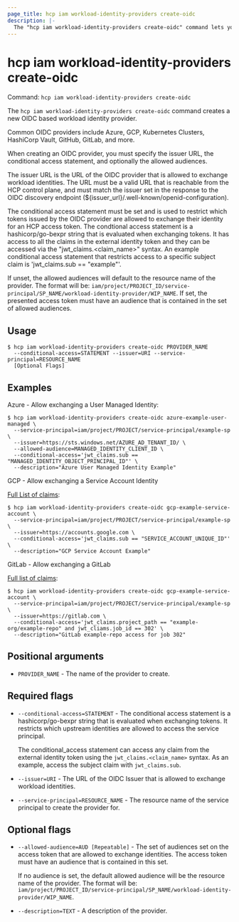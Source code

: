 ```yaml
---
page_title: hcp iam workload-identity-providers create-oidc
description: |-
  The "hcp iam workload-identity-providers create-oidc" command lets you create an OIDC Workload Identity Provider.
---
```


# hcp iam workload-identity-providers create-oidc

Command: `hcp iam workload-identity-providers create-oidc` 

The `hcp iam workload-identity-providers create-oidc` command creates a new
OIDC based workload identity provider.

Common OIDC providers include Azure, GCP, Kubernetes Clusters, HashiCorp Vault,
GitHub, GitLab, and more.

When creating an OIDC provider, you must specify the issuer URL, the conditional
access statement, and optionally the allowed audiences.

The issuer URL is the URL of the OIDC provider that is allowed to exchange
workload identities. The URL must be a valid URL that is reachable from the HCP
control plane, and must match the issuer set in the response to the OIDC
discovery endpoint (${issuer_url}/.well-known/openid-configuration).

The conditional access statement must be set and is used to restrict which
tokens issued by the OIDC provider are allowed to exchange their identity for an
HCP access token. The condtional access statement is a hashicorp/go-bexpr string
that is evaluated when exchanging tokens. It has access to all the claims in the
external identity token and they can be accessed via the
"jwt_claims.<claim_name>" syntax. An example conditional access statement that
restricts access to a specific subject claim is 'jwt_claims.sub == "example"'.

If unset, the allowed audiences will default to the resource name of the
provider. The format will be:
`iam/project/PROJECT_ID/service-principal/SP_NAME/workload-identity-provider/WIP_NAME`.
If set, the presented access token must have an audience that is contained in
the set of allowed audiences.

## Usage

```shell-session
$ hcp iam workload-identity-providers create-oidc PROVIDER_NAME
  --conditional-access=STATEMENT --issuer=URI --service-principal=RESOURCE_NAME
  [Optional Flags]
```

## Examples

Azure - Allow exchanging a User Managed Identity:

```shell-session
$ hcp iam workload-identity-providers create-oidc azure-example-user-managed \
  --service-principal=iam/project/PROJECT/service-principal/example-sp \
  --issuer=https://sts.windows.net/AZURE_AD_TENANT_ID/ \
  --allowed-audience=MANAGED_IDENTITY_CLIENT_ID \
  --conditional-access='jwt_claims.sub == "MANAGED_IDENTITY_OBJECT_PRINCIPAL_ID"' \
  --description="Azure User Managed Identity Example"
```

GCP - Allow exchanging a Service Account Identity

[Full List of
claims](https://cloud.google.com/compute/docs/instances/verifying-instance-identity#payload):

```shell-session
$ hcp iam workload-identity-providers create-oidc gcp-example-service-account \
  --service-principal=iam/project/PROJECT/service-principal/example-sp \
  --issuer=https://accounts.google.com \
  --conditional-access='jwt_claims.sub == "SERVICE_ACCOUNT_UNIQUE_ID"' \
  --description="GCP Service Account Example"
```

GitLab - Allow exchanging a GitLab

[Full list of
claims](https://docs.gitlab.com/ee/ci/secrets/id_token_authentication.html#token-payload):

```shell-session
$ hcp iam workload-identity-providers create-oidc gcp-example-service-account \
  --service-principal=iam/project/PROJECT/service-principal/example-sp \
  --issuer=https://gitlab.com \
  --conditional-access='jwt_claims.project_path == "example-org/example-repo" and jwt_cliams.job_id == 302' \
  --description="GitLab example-repo access for job 302"
```

## Positional arguments

- `PROVIDER_NAME` - The name of the provider to create.

## Required flags

- `--conditional-access=STATEMENT` - The conditional access statement is a hashicorp/go-bexpr string that is
	evaluated when exchanging tokens. It restricts which upstream identities are
	allowed to access the service principal.
	
	The conditional_access statement can access any claim from the external identity
	token using the `jwt_claims.<claim_name>` syntax. As an example, access the
	subject claim with `jwt_claims.sub`.

- `--issuer=URI` - The URL of the OIDC Issuer that is allowed to exchange workload identities.

- `--service-principal=RESOURCE_NAME` - The resource name of the service principal to create the provider for.

## Optional flags

- `--allowed-audience=AUD [Repeatable]` - The set of audiences set on the access token that are allowed to exchange
	identities. The access token must have an audience that is contained in this
	set.
	
	If no audience is set, the default allowed audience will be the resource name of
	the provider. The format will be:
	`iam/project/PROJECT_ID/service-principal/SP_NAME/workload-identity-provider/WIP_NAME`.

- `--description=TEXT` - A description of the provider.

